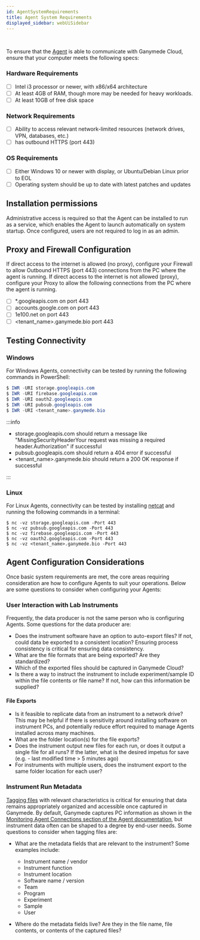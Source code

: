 ```yaml
---
id: AgentSystemRequirements
title: Agent System Requirements
displayed_sidebar: webUiSidebar
---
```



<div className="text--right">
  <PrintPageButton />
</div>
<br/>

To ensure that the [Agent](../agents/Agent) is able to communicate with Ganymede Cloud, ensure that your computer meets the following specs:

### Hardware Requirements
- [ ] Intel i3 processor or newer, with x86/x64 architecture
- [ ] At least 4GB of RAM, though more may be needed for heavy workloads.
- [ ] At least 10GB of free disk space

### Network Requirements
- [ ] Ability to access relevant network-limited resources (network drives, VPN, databases, etc.)
- [ ] has outbound HTTPS (port 443)

### OS Requirements
- [ ] Either Windows 10 or newer with display, or Ubuntu/Debian Linux prior to EOL
- [ ] Operating system should be up to date with latest patches and updates

## Installation permissions

Administrative access is required so that the Agent can be installed to run as a service, which enables the Agent to launch automatically on system startup.  Once configured, users are not required to log in as an admin.  

## Proxy and Firewall Configuration

If direct access to the internet is allowed (no proxy), configure your Firewall to allow Outbound HTTPS (port 443) connections from the PC where the agent is running. 
If direct access to the internet is not allowed (proxy), configure your Proxy to allow the following  connections from the PC where the agent is running.

- [ ] *.googleapis.com on port 443
- [ ] accounts.google.com on port 443
- [ ] 1e100.net on port 443
- [ ] \<tenant_name\>.ganymede.bio port 443

## Testing Connectivity

### Windows

For Windows Agents, connectivity can be tested by running the following commands in PowerShell:

```powershell
$ IWR -URI storage.googleapis.com
$ IWR -URI firebase.googleapis.com
$ IWR -URI oauth2.googleapis.com
$ IWR -URI pubsub.googleapis.com
$ IWR -URI <tenant_name>.ganymede.bio
```

:::info

- storage.googleapis.com should return a message like "MissingSecurityHeaderYour request was missing a required header.Authorization" if successful
- pubsub.googleapis.com should return a 404 error if successful
- \<tenant_name\>.ganymede.bio should return a 200 OK response if successful

:::

### Linux

For Linux Agents, connectivity can be tested by installing [netcat](https://netcat.sourceforge.net/) and running the following commands in a terminal:

```shell 
$ nc -vz storage.googleapis.com -Port 443
$ nc -vz pubsub.googleapis.com -Port 443
$ nc -vz firebase.googleapis.com -Port 443
$ nc -vz oauth2.googleapis.com -Port 443
$ nc -vz <tenant_name>.ganymede.bio -Port 443
```

## Agent Configuration Considerations

Once basic system requirements are met, the core areas requiring consideration are how to configure Agents to suit your operations.   Below are some questions to consider when configuring your Agents:

### User Interaction with Lab Instruments

Frequently, the data producer is not the same person who is configuring Agents.  Some questions for the data producer are:

- Does the instrument software have an option to auto-export files?  If not, could data be exported to a consistent location?  Ensuring process consistency is critical for ensuring data consistency.
- What are the file formats that are being exported?  Are they standardized?
- Which of the exported files should be captured in Ganymede Cloud?
- Is there a way to instruct the instrument to include experiment/sample ID within the file contents or file name?  If not, how can this information be supplied?

#### File Exports

- Is it feasible to replicate data from an instrument to a network drive?  This may be helpful if there is sensitivity around installing software on instrument PCs, and potentially reduce effort required to manage Agents installed across many machines.
- What are the folder location(s) for the file exports?
- Does the instrument output new files for each run, or does it output a single file for all runs?  If the latter, what is the desired impetus for save (e.g. - last modified time > 5 minutes ago)
- For instruments with multiple users, does the instrument export to the same folder location for each user?

### Instrument Run Metadata

[Tagging files](../files/Tags) with relevant characteristics is critical for ensuring that data remains appropriately organized and accessible once captured in Ganymede.  By default, Ganymede captures PC information as shown in the [Monitoring Agent Connections section of the Agent documentation](../agents/AgentMonitoring#maintaining-agent-connections), but instrument data often can be shaped to a degree by end-user needs.  Some questions to consider when tagging files are:

- What are the metadata fields that are relevant to the instrument?  Some examples include:
  - Instrument name / vendor
  - Instrument function
  - Instrument location
  - Software name / version
  - Team
  - Program
  - Experiment
  - Sample
  - User

- Where do the metadata fields live?  Are they in the file name, file contents, or contents of the captured files?

